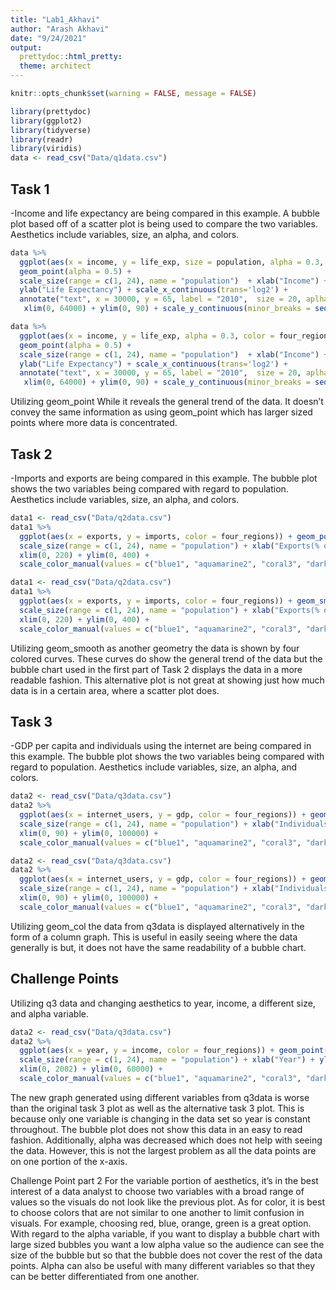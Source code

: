 ---
title: "Lab1_Akhavi"
author: "Arash Akhavi"
date: "9/24/2021"
output: 
  prettydoc::html_pretty:
  theme: architect
---

```{r setup, include=FALSE}
knitr::opts_chunk$set(warning = FALSE, message = FALSE) 
```

```{r}
library(prettydoc)
library(ggplot2)
library(tidyverse)
library(readr)
library(viridis)
data <- read_csv("Data/q1data.csv")
```
## Task 1 
-Income and life expectancy are being compared in this example. A bubble plot based off of a scatter plot is being used to compare the two variables. Aesthetics include variables, size, an alpha, and colors. 
```{r}
data %>%
  ggplot(aes(x = income, y = life_exp, size = population, alpha = 0.3, color = four_regions)) + ggtitle("Task 1") +
  geom_point(alpha = 0.5) +
  scale_size(range = c(1, 24), name = "population")  + xlab("Income") + 
  ylab("Life Expectancy") + scale_x_continuous(trans='log2') +
  annotate("text", x = 30000, y = 65, label = "2010",  size = 20, aplha = 0.2)  + 
   xlim(0, 64000) + ylim(0, 90) + scale_y_continuous(minor_breaks = seq(10, 90, 10)) + scale_color_manual(values = c("blue1", "aquamarine2", "coral3", "darkgoldenrod1"), name = "region")
```
 
```{r}
data %>%
  ggplot(aes(x = income, y = life_exp, alpha = 0.3, color = four_regions)) + ggtitle("Task 1 Alternative") +
  geom_point(alpha = 0.5) +
  scale_size(range = c(1, 24), name = "population")  + xlab("Income") + 
  ylab("Life Expectancy") + scale_x_continuous(trans='log2') +
  annotate("text", x = 30000, y = 65, label = "2010",  size = 20, aplha = 0.2)  + 
   xlim(0, 64000) + ylim(0, 90) + scale_y_continuous(minor_breaks = seq(10, 90, 10)) + scale_color_manual(values = c("blue1", "aquamarine2", "coral3", "darkgoldenrod1"), name = "region")
```
Utilizing geom_point While it reveals the general trend of the data. It doesn't convey the same information as using geom_point which has larger sized points where more data is concentrated.

## Task 2
-Imports and exports are being compared in this example. The bubble plot shows the two variables being compared with regard to population. Aesthetics include variables, size, an alpha, and colors. 
```{r}
data1 <- read_csv("Data/q2data.csv")
data1 %>%
  ggplot(aes(x = exports, y = imports, color = four_regions)) + geom_point(alpha = 0.5) + ggtitle("Task 2") +
  scale_size(range = c(1, 24), name = "population") + xlab("Exports(% of GDP)") + ylab("Imports(% of GDP)") +  annotate(geom = "text", x = 110, y = 200, label = "1997",  size = 20, aplha = 0.15) + 
  xlim(0, 220) + ylim(0, 400) + 
  scale_color_manual(values = c("blue1", "aquamarine2", "coral3", "darkgoldenrod1"), name = "region")
```

```{r}
data1 <- read_csv("Data/q2data.csv")
data1 %>%
  ggplot(aes(x = exports, y = imports, color = four_regions)) + geom_smooth(alpha = 0.5) + ggtitle("Task 2 Alternative") +
  scale_size(range = c(1, 24), name = "population") + xlab("Exports(% of GDP)") + ylab("Imports(% of GDP)") +  annotate(geom = "text", x = 110, y = 200, label = "1997",  size = 20, aplha = 0.15) + 
  xlim(0, 220) + ylim(0, 400) + 
  scale_color_manual(values = c("blue1", "aquamarine2", "coral3", "darkgoldenrod1"), name = "region")
```
Utilizing geom_smooth as another geometry the data is shown by four colored curves. These curves do show the general trend of the data but the bubble chart used in the first part of Task 2 displays the data in a more readable fashion. This alternative plot is not great at showing just how much data is in a certain area, where a scatter plot does. 


## Task 3
-GDP per capita and individuals using the internet are being compared in this example. The bubble plot shows the two variables being compared with regard to population. Aesthetics include variables, size, an alpha, and colors. 
```{r}
data2 <- read_csv("Data/q3data.csv")
data2 %>%
  ggplot(aes(x = internet_users, y = gdp, color = four_regions)) + geom_point(alpha = 0.5) + ggtitle("Task 3") + 
  scale_size(range = c(1, 24), name = "population") + xlab("Individuals using the Internet") + ylab("GDP/capita") + scale_y_continuous(trans='log10') + annotate(geom = "text", x = 45, y = 50000, label = "2001",  size = 20, aplha = 0.15) + 
  xlim(0, 90) + ylim(0, 100000) + 
  scale_color_manual(values = c("blue1", "aquamarine2", "coral3", "darkgoldenrod1"), name = "region")
```
```{r}
data2 <- read_csv("Data/q3data.csv")
data2 %>%
  ggplot(aes(x = internet_users, y = gdp, color = four_regions)) + geom_col(alpha = 0.5) + ggtitle("Task 3 Alternative") + 
  scale_size(range = c(1, 24), name = "population") + xlab("Individuals using the Internet") + ylab("GDP/capita") + scale_y_continuous(trans='log10') + annotate(geom = "text", x = 45, y = 50000, label = "2001",  size = 20, aplha = 0.15) + 
  xlim(0, 90) + ylim(0, 100000) + 
  scale_color_manual(values = c("blue1", "aquamarine2", "coral3", "darkgoldenrod1"), name = "region")
```
Utilizing geom_col the data from q3data is displayed alternatively in the form of a column graph. This is useful in easily seeing where the data generally is but, it does not have the same readability of a bubble chart.

## Challenge Points
Utilizing q3 data and changing aesthetics to year, income, a different size, and alpha variable. 

```{r}
data2 <- read_csv("Data/q3data.csv")
data2 %>%
  ggplot(aes(x = year, y = income, color = four_regions)) + geom_point(alpha = 0.2) + ggtitle("Challenge Point") + 
  scale_size(range = c(1, 24), name = "population") + xlab("Year") + ylab("Income (USD)") + scale_y_continuous(trans='log10') + annotate(geom = "text", x = 1000, y = 30000, label = "2001",  size = 20, aplha = 0.15) + 
  xlim(0, 2002) + ylim(0, 60000) + 
  scale_color_manual(values = c("blue1", "aquamarine2", "coral3", "darkgoldenrod1"), name = "region")
```
The new graph generated using different variables from q3data is worse than the original task 3 plot as well as the alternative task 3 plot. This is because only one variable is changing in the data set so year is constant throughout. The bubble plot does not show this data in an easy to read fashion. Additionally, alpha was decreased which does not help with seeing the data. However, this is not the largest problem as all the data points are on one portion of the x-axis. 

Challenge Point part 2
For the variable portion of aesthetics, it's in the best interest of a data analyst to choose two variables with a broad range of values so the visuals do not look like the previous plot. As for color, it is best to choose colors that are not similar to one another to limit confusion in visuals. For example, choosing red, blue, orange, green is a great option. With regard to the alpha variable, if you want to display a bubble chart with large sized bubbles you want a low alpha value so the audience can see the size of the bubble but so that the bubble does not cover the rest of the data points. Alpha can also be useful with many different variables so that they can be better differentiated from one another. 
